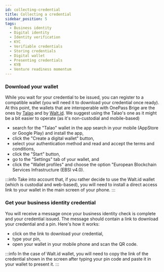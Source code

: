 ```yaml
---
id: collecting-credential
title: Collecting a credential
sidebar_position: 5
tags:
  - Business identity
  - Digital identity
  - Identity verification
  - KYC
  - Verifiable credentials
  - Storing credentials
  - Digital wallet
  - Presenting credentials
  - KYB
  - Venture readiness momentum
---
```


### Download your wallet

While you wait for your credential to be issued, you can register to a compatible wallet (you will need it to download your credential once ready). At this point, the wallets that are interoperable with OnePass Brige are the ones by [Talao](https://talao.io/talao-wallet/) and by [Walt.id](https://wallet.walt.id/). We suggest using the Talao's one as it might be a bit easier to operate (as it's non-custodial and mobile-based)

* search for the "Talao" wallet in the app search in your mobile (AppStore or Google Play) and install the app,
* click the "Create a digital wallet" button,
* select your authentication method and read and accept the terms and conditions,
* click the "Start" button,
* go to the "Settings" tab of your wallet, and
* click the "Wallet profiles" and choose the option "European Blockchain Services Infrastructure (EBSI v4.0).

:::info
Take into account that, if you rather decide to use the Walt.id wallet (which is custodial and web-based), you will need to install a direct access link to your wallet in the main screen of your phone.
:::

### Get your business identity credential

You will receive a message once your business identity check is complete and your credential issued. The message should contain a link to download your credential and a pin. Here's how it works:

* click on the link to download your credential,
* type your pin,
* open your wallet in your mobile phone and scan the QR code.

:::info
In the case of Walt.id wallet, you will need to copy the link of the credential shown in the screen after typing your pin code and paste it in your wallet to present it.
:::
